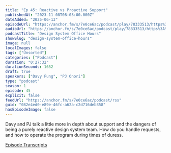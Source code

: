 ```yaml
---
title: "Ep 45: Reactive vs Proactive Support"
publishedAt: "2023-11-08T08:03:00.000Z"
dateAdded: "2025-06-13"
episodeUrl: "https://anchor.fm/s/7e0ce6ac/podcast/play/78333513/https%3A%2F%2Fd3ctxlq1ktw2nl.cloudfront.net%2Fstaging%2F2023-10-8%2Fa45f6696-9f91-fb9d-5943-947ed28d92df.mp3"
audioUrl: "https://anchor.fm/s/7e0ce6ac/podcast/play/78333513/https%3A%2F%2Fd3ctxlq1ktw2nl.cloudfront.net%2Fstaging%2F2023-10-8%2Fa45f6696-9f91-fb9d-5943-947ed28d92df.mp3"
podcastTitle: "Design System Office Hours"
showSlug: "design-system-office-hours"
image: null
localImages: false
tags: ["Unsorted"]
categories: ["Podcast"]
duration: "0:27:32"
durationSeconds: 1652
draft: true
speakers: ["Davy Fung", "PJ Onori"]
type: "podcast"
season: 1
episode: 45
explicit: false
feedUrl: "https://anchor.fm/s/7e0ce6ac/podcast/rss"
guid: "082e4ed0-e89e-46fc-a62a-c2d716deb358"
hasEpisodeImage: false
---
```

Davy and PJ talk a little more in depth about support and the dangers of being a purely reactive design system team. How do you handle requests, and how to operate the program during times of duress.

[Episode Transcripts](https://docs.google.com/document/d/1eBPOj7pQJBKCsc4uWlMM1XwwfTOLiK7Av_qEbwu2F_M/edit?usp=sharing)
